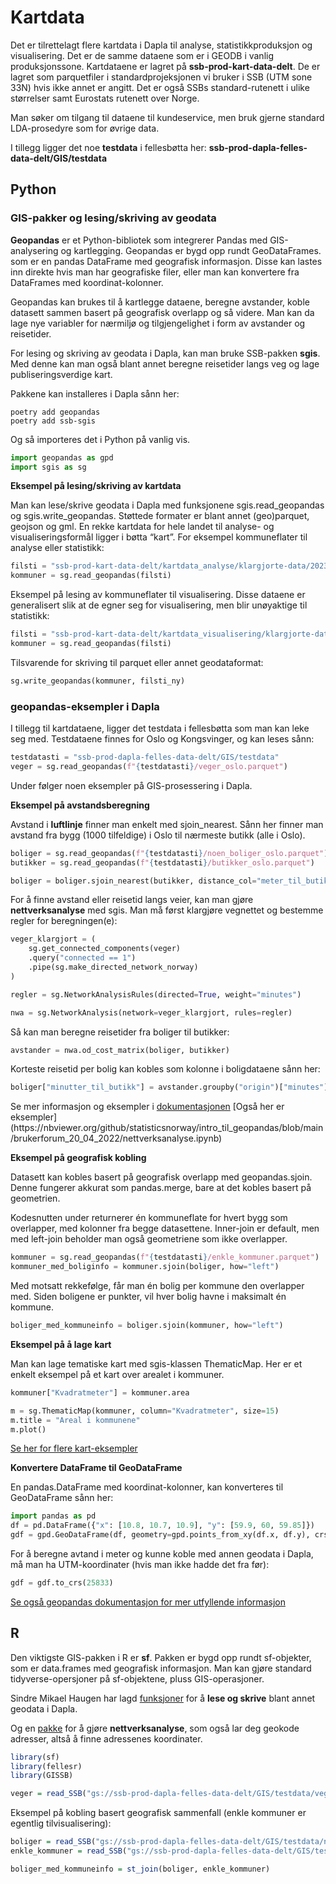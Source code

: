 # Kartdata
Det er tilrettelagt flere kartdata i Dapla til analyse, statistikkproduksjon og visualisering. 
Det er de samme dataene som er i GEODB i vanlig produksjonssone. Kartdataene er lagret på **ssb-prod-kart-data-delt**.
De er lagret som parquetfiler i standardprojeksjonen vi bruker i SSB (UTM sone 33N) hvis ikke annet er angitt. 
Det er også SSBs standard-rutenett i ulike størrelser samt Eurostats rutenett over Norge.

Man søker om tilgang til dataene til kundeservice, men bruk gjerne standard LDA-prosedyre som for øvrige data.

I tillegg ligger det noe **testdata** i fellesbøtta her: **ssb-prod-dapla-felles-data-delt/GIS/testdata**

## Python
### GIS-pakker og lesing/skriving av geodata
**Geopandas** er et Python-bibliotek som integrerer Pandas med GIS-analysering og kartlegging.
Geopandas er bygd opp rundt GeoDataFrames. som er en pandas DataFrame med geografisk informasjon. 
Disse kan lastes inn direkte hvis man har geografiske filer, eller man kan konvertere fra DataFrames med koordinat-kolonner.

Geopandas kan brukes til å kartlegge dataene, beregne avstander, koble datasett sammen basert på geografisk overlapp og så videre.
Man kan da lage nye variabler for nærmiljø og tilgjengelighet i form av avstander og reisetider.

For lesing og skriving av geodata i Dapla, kan man bruke SSB-pakken **sgis**. Med denne kan man også blant annet beregne reisetider langs veg
og lage publiseringsverdige kart. 

Pakkene kan installeres i Dapla sånn her:

```shell
poetry add geopandas
poetry add ssb-sgis
```

Og så importeres det i Python på vanlig vis.

```python
import geopandas as gpd
import sgis as sg
```

**Eksempel på lesing/skriving av kartdata**

Man kan lese/skrive geodata i Dapla med funksjonene sgis.read_geopandas og sgis.write_geopandas. 
Støttede formater er blant annet (geo)parquet, geojson og gml.
En rekke kartdata for hele landet til analyse- og visualiseringsformål ligger i bøtta "kart". 
For eksempel kommuneflater til analyse eller statistikk:

```python
filsti = "ssb-prod-kart-data-delt/kartdata_analyse/klargjorte-data/2023/ABAS_kommune_flate_p2023_v1.parquet"
kommuner = sg.read_geopandas(filsti)
```

Eksempel på lesing av kommuneflater til visualisering. Disse dataene er generalisert slik at de egner seg for
visualisering, men blir unøyaktige til statistikk:
```python
filsti = "ssb-prod-kart-data-delt/kartdata_visualisering/klargjorte-data/2023/N5000_kommune_flate_p2023_v1.parquet"
kommuner = sg.read_geopandas(filsti)
```

Tilsvarende for skriving til parquet eller annet geodataformat:

```python
sg.write_geopandas(kommuner, filsti_ny) 
```

### geopandas-eksempler i Dapla

I tillegg til kartdataene, ligger det testdata i fellesbøtta som man kan leke seg med. 
Testdataene finnes for Oslo og Kongsvinger, og kan leses sånn:

```python
testdatasti = "ssb-prod-dapla-felles-data-delt/GIS/testdata"
veger = sg.read_geopandas(f"{testdatasti}/veger_oslo.parquet")
```

Under følger noen eksempler på GIS-prosessering i Dapla. 

**Eksempel på avstandsberegning**

Avstand i **luftlinje** finner man enkelt med sjoin_nearest. 
Sånn her finner man avstand fra bygg (1000 tilfeldige) i Oslo til nærmeste butikk (alle i Oslo).

```python
boliger = sg.read_geopandas(f"{testdatasti}/noen_boliger_oslo.parquet")
butikker = sg.read_geopandas(f"{testdatasti}/butikker_oslo.parquet")

boliger = boliger.sjoin_nearest(butikker, distance_col="meter_til_butikk_luftlinje")
```

For å finne avstand eller reisetid langs veier, kan man gjøre **nettverksanalyse** med sgis.
Man må først klargjøre vegnettet og bestemme regler for beregningen(e):

```python
veger_klargjort = (
    sg.get_connected_components(veger)
    .query("connected == 1")
    .pipe(sg.make_directed_network_norway)
)

regler = sg.NetworkAnalysisRules(directed=True, weight="minutes")

nwa = sg.NetworkAnalysis(network=veger_klargjort, rules=regler)
```

Så kan man beregne reisetider fra boliger til butikker:

```python
avstander = nwa.od_cost_matrix(boliger, butikker)
```

Korteste reisetid per bolig kan kobles som kolonne i boligdataene sånn her:

```python
boliger["minutter_til_butikk"] = avstander.groupby("origin")["minutes"].min()
```

Se mer informasjon og eksempler i [dokumentasjonen](https://statisticsnorway.github.io/ssb-sgis/reference/networkanalysis/networkanalysis.html#sgis.networkanalysis.networkanalysis.NetworkAnalysis.od_cost_matrix)
[Også her er eksempler] (https://nbviewer.org/github/statisticsnorway/intro_til_geopandas/blob/main/brukerforum_20_04_2022/nettverksanalyse.ipynb)

**Eksempel på geografisk kobling**

Datasett kan kobles basert på geografisk overlapp med geopandas.sjoin. 
Denne fungerer akkurat som pandas.merge, bare at det kobles basert på geometrien.

Kodesnutten under returnerer én kommuneflate for hvert bygg som overlapper, med kolonner fra begge datasettene. 
Inner-join er default, men med left-join beholder man også geometriene som ikke overlapper.

```python
kommuner = sg.read_geopandas(f"{testdatasti}/enkle_kommuner.parquet")
kommuner_med_boliginfo = kommuner.sjoin(boliger, how="left")
```

Med motsatt rekkefølge, får man én bolig per kommune den overlapper med. Siden boligene er punkter, vil hver bolig havne i maksimalt én kommune. 

```python
boliger_med_kommuneinfo = boliger.sjoin(kommuner, how="left")
```

**Eksempel på å lage kart**

Man kan lage tematiske kart med sgis-klassen ThematicMap. Her er et enkelt eksempel på et kart over arealet i kommuner. 

```python
kommuner["Kvadratmeter"] = kommuner.area

m = sg.ThematicMap(kommuner, column="Kvadratmeter", size=15)
m.title = "Areal i kommunene"
m.plot()
```

[Se her for flere kart-eksempler](https://statisticsnorway.github.io/ssb-sgis/examples/maps.html)

**Konvertere DataFrame til GeoDataFrame**

En pandas.DataFrame med koordinat-kolonner, kan konverteres til GeoDataFrame sånn her:

```python
import pandas as pd
df = pd.DataFrame({"x": [10.8, 10.7, 10.9], "y": [59.9, 60, 59.85]})
gdf = gpd.GeoDataFrame(df, geometry=gpd.points_from_xy(df.x, df.y), crs=4326)
```

For å beregne avtand i meter og kunne koble med annen geodata i Dapla, må man ha UTM-koordinater (hvis man ikke hadde det fra før):

```python
gdf = gdf.to_crs(25833)
```

[Se også geopandas dokumentasjon for mer utfyllende informasjon](https://geopandas.org/en/stable/docs/user_guide.html)

## R
Den viktigste GIS-pakken i R er **sf**. Pakken er bygd opp rundt sf-objekter, 
som er data.frames med geografisk informasjon. 
Man kan gjøre standard tidyverse-opersjoner på sf-objektene, pluss GIS-operasjoner. 

Sindre Mikael Haugen har lagd [funksjoner](https://statisticsnorway.github.io/fellesr/articles/vignette__DAPLA_jukseark.html
) for å **lese og skrive** blant annet geodata i Dapla.

Og en [pakke](https://statisticsnorway.github.io/GISSB/articles/GISSB_vignette.html) for å gjøre **nettverksanalyse**, 
som også lar deg geokode adresser, altså å finne adressenes koordinater.


```R
library(sf)
library(fellesr)
library(GISSB)

veger = read_SSB("gs://ssb-prod-dapla-felles-data-delt/GIS/testdata/veger_oslo.parquet")
```
Eksempel på kobling basert geografisk sammenfall (enkle kommuner er egentlig tilvisualisering):
```R
boliger = read_SSB("gs://ssb-prod-dapla-felles-data-delt/GIS/testdata/noen_boliger_oslo.parquet")
enkle_kommuner = read_SSB("gs://ssb-prod-dapla-felles-data-delt/GIS/testdata/enkle_kommuner.parquet")

boliger_med_kommuneinfo = st_join(boliger, enkle_kommuner)
``` 